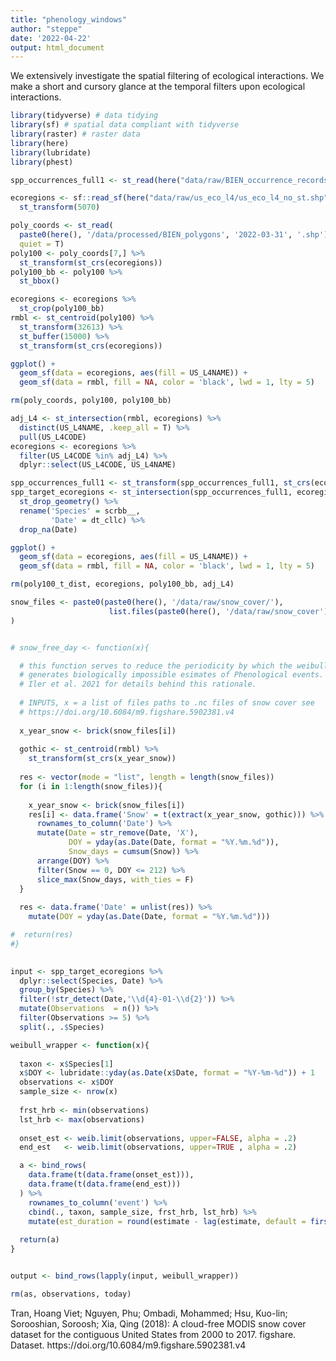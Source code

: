 ```yaml
---
title: "phenology_windows"
author: "steppe"
date: '2022-04-22'
output: html_document
---
```


We extensively investigate the spatial filtering of ecological interactions. We make a short and cursory glance at the temporal filters upon ecological interactions. 

```r
library(tidyverse) # data tidying
library(sf) # spatial data compliant with tidyverse
library(raster) # raster data
library(here)
library(lubridate)
library(phest)
```


```r
spp_occurrences_full1 <- st_read(here("data/raw/BIEN_occurrence_records_full2022-04-22.shp"), quiet = T)
```


```r

ecoregions <- sf::read_sf(here("data/raw/us_eco_l4/us_eco_l4_no_st.shp")) %>% 
  st_transform(5070)

poly_coords <- st_read(
  paste0(here(), '/data/processed/BIEN_polygons', '2022-03-31', '.shp'), 
  quiet = T) 
poly100 <- poly_coords[7,] %>% 
  st_transform(st_crs(ecoregions))
poly100_bb <- poly100 %>%  
  st_bbox()

ecoregions <- ecoregions %>% 
  st_crop(poly100_bb)
rmbl <- st_centroid(poly100) %>% 
  st_transform(32613) %>% 
  st_buffer(15000) %>% 
  st_transform(st_crs(ecoregions))

ggplot() +
  geom_sf(data = ecoregions, aes(fill = US_L4NAME)) +
  geom_sf(data = rmbl, fill = NA, color = 'black', lwd = 1, lty = 5)

rm(poly_coords, poly100, poly100_bb)
```

```r
adj_L4 <- st_intersection(rmbl, ecoregions) %>% 
  distinct(US_L4NAME, .keep_all = T) %>% 
  pull(US_L4CODE)
ecoregions <- ecoregions %>% 
  filter(US_L4CODE %in% adj_L4) %>% 
  dplyr::select(US_L4CODE, US_L4NAME)

spp_occurrences_full1 <- st_transform(spp_occurrences_full1, st_crs(ecoregions))
spp_target_ecoregions <- st_intersection(spp_occurrences_full1, ecoregions) %>% 
  st_drop_geometry() %>% 
  rename('Species' = scrbb__,
         'Date' = dt_cllc) %>% 
  drop_na(Date)

ggplot() +
  geom_sf(data = ecoregions, aes(fill = US_L4NAME)) +
  geom_sf(data = rmbl, fill = NA, color = 'black', lwd = 1, lty = 5) 

rm(poly100_t_dist, ecoregions, poly100_bb, adj_L4)
```

```r

snow_files <- paste0(paste0(here(), '/data/raw/snow_cover/'), 
                      list.files(paste0(here(), '/data/raw/snow_cover'))
)


# snow_free_day <- function(x){

  # this function serves to reduce the periodicity by which the weibull distribution
  # generates biologically impossible esimates of Phenological events. (See
  # Iler et al. 2021 for details behind this rationale.
  
  # INPUTS, x = a list of files paths to .nc files of snow cover see
  # https://doi.org/10.6084/m9.figshare.5902381.v4 
  
  x_year_snow <- brick(snow_files[i])
  
  gothic <- st_centroid(rmbl) %>% 
    st_transform(st_crs(x_year_snow))
  
  res <- vector(mode = "list", length = length(snow_files))
  for (i in 1:length(snow_files)){
  
    x_year_snow <- brick(snow_files[i])
    res[i] <- data.frame('Snow' = t(extract(x_year_snow, gothic))) %>% 
      rownames_to_column('Date') %>% 
      mutate(Date = str_remove(Date, 'X'),
             DOY = yday(as.Date(Date, format = "%Y.%m.%d")),
             Snow_days = cumsum(Snow)) %>% 
      arrange(DOY) %>% 
      filter(Snow == 0, DOY <= 212) %>% 
      slice_max(Snow_days, with_ties = F)
  }
  
  res <- data.frame('Date' = unlist(res)) %>% 
    mutate(DOY = yday(as.Date(Date, format = "%Y.%m.%d")))

#  return(res)
#}
  

```



```r

input <- spp_target_ecoregions %>% 
  dplyr::select(Species, Date) %>%
  group_by(Species) %>% 
  filter(!str_detect(Date,'\\d{4}-01-\\d{2}')) %>% 
  mutate(Observations  = n()) %>% 
  filter(Observations >= 5) %>% 
  split(., .$Species)

weibull_wrapper <- function(x){
  
  taxon <- x$Species[1]
  x$DOY <- lubridate::yday(as.Date(x$Date, format = "%Y-%m-%d")) + 1
  observations <- x$DOY
  sample_size <- nrow(x)
  
  frst_hrb <- min(observations)
  lst_hrb <- max(observations)
  
  onset_est <- weib.limit(observations, upper=FALSE, alpha = .2)
  end_est   <- weib.limit(observations, upper=TRUE , alpha = .2)

  a <- bind_rows(
    data.frame(t(data.frame(onset_est))),
    data.frame(t(data.frame(end_est)))
  ) %>% 
    rownames_to_column('event') %>% 
    cbind(., taxon, sample_size, frst_hrb, lst_hrb) %>% 
    mutate(est_duration = round(estimate - lag(estimate, default = first(estimate)), 0))
    
  return(a)
}


output <- bind_rows(lapply(input, weibull_wrapper))

rm(as, observations, today)
```


Tran, Hoang Viet; Nguyen, Phu; Ombadi, Mohammed; Hsu, Kuo-lin; Sorooshian, Soroosh; Xia, Qing (2018): A cloud-free MODIS snow cover dataset for the contiguous United States from 2000 to 2017. figshare. Dataset. https://doi.org/10.6084/m9.figshare.5902381.v4 
